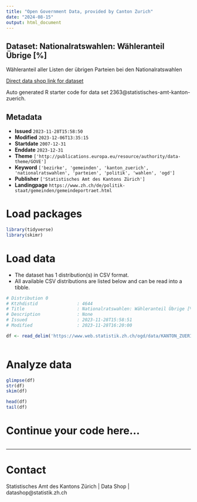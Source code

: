 ```yaml
---
title: "Open Government Data, provided by Canton Zurich"
date: "2024-08-15"
output: html_document
---
```


## Dataset: Nationalratswahlen: Wähleranteil Übrige [%]

Wähleranteil aller Listen der übrigen Parteien bei den Nationalratswahlen

[Direct data shop link for dataset](https://www.zh.ch/de/politik-staat/statistik-daten/datenkatalog.html#/datasets/2363@statistisches-amt-kanton-zuerich)

Auto generated R starter code for data set 2363@statistisches-amt-kanton-zuerich.

## Metadata

- **Issued** `2023-11-28T15:58:50`
- **Modified** `2023-12-06T13:35:15`
- **Startdate** `2007-12-31`
- **Enddate** `2023-12-31`
- **Theme** `['http://publications.europa.eu/resource/authority/data-theme/GOVE']`
- **Keyword** `['bezirke', 'gemeinden', 'kanton_zuerich', 'nationalratswahlen', 'parteien', 'politik', 'wahlen', 'ogd']`
- **Publisher** `['Statistisches Amt des Kantons Zürich']`
- **Landingpage** `https://www.zh.ch/de/politik-staat/gemeinden/gemeindeportraet.html`


# Load packages

```r

library(tidyverse)
library(skimr)

```

# Load data

-   The dataset has 1 distribution(s) in CSV format.
-   All available CSV distributions are listed below and can be read into a tibble.

```r

# Distribution 0
# Ktzhdistid               : 4644
# Title                    : Nationalratswahlen: Wähleranteil Übrige [%]
# Description              : None
# Issued                   : 2023-11-28T15:58:51
# Modified                 : 2023-11-28T16:20:00

df <- read_delim('https://www.web.statistik.zh.ch/ogd/data/KANTON_ZUERICH_844.csv')



```

# Analyze data

```r

glimpse(df)
str(df)
skim(df)

head(df)
tail(df)

```

# Continue your code here...

```r

```

------------------------------------------------------------------------

# Contact

Statistisches Amt des Kantons Zürich | Data Shop | datashop@statistik.zh.ch
